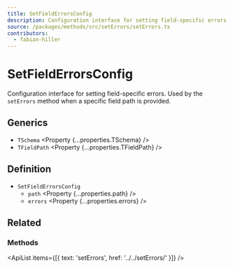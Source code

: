 ```yaml
---
title: SetFieldErrorsConfig
description: Configuration interface for setting field-specific errors.
source: /packages/methods/src/setErrors/setErrors.ts
contributors:
  - fabian-hiller
---
```



# SetFieldErrorsConfig

Configuration interface for setting field-specific errors. Used by the `setErrors` method when a specific field path is provided.

## Generics

- `TSchema` <Property {...properties.TSchema} />
- `TFieldPath` <Property {...properties.TFieldPath} />

## Definition

- `SetFieldErrorsConfig`
  - `path` <Property {...properties.path} />
  - `errors` <Property {...properties.errors} />

## Related

### Methods

<ApiList items={[{ text: 'setErrors', href: '../../setErrors/' }]} />
